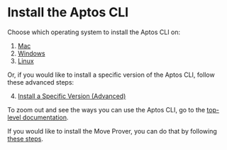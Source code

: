 # Install the Aptos CLI

Choose which operating system to install the Aptos CLI on:

1. [Mac](install-cli/install-cli-mac.mdx)
2. [Windows](install-cli/install-cli-windows.mdx)
3. [Linux](install-cli/install-cli-linux.mdx)

Or, if you would like to install a specific version of the Aptos CLI, follow these advanced steps:

4. [Install a Specific Version (Advanced)](install-cli/install-cli-specific-version.mdx)

To zoom out and see the ways you can use the Aptos CLI, go to the [top-level documentation](../cli.mdx).

If you would like to install the Move Prover, you can do that by following [these steps](setup-cli/install-move-prover.mdx).
